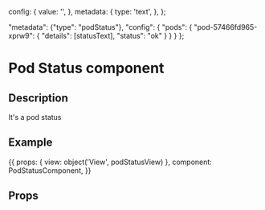 

  config: {
    value: '',
  },
  metadata: {
    type: 'text',
  },
};

  "metadata": {"type": "podStatus"},
  "config": {
    "pods": {
      "pod-57466fd965-xprw9": {
        "details": [statusText], "status": "ok"
      }
    }
  }
};

<h1>Pod Status component</h1>
<h2>Description</h2>
<p>
    It's a pod status
</p>
<h2>Example</h2>

<Meta title="Components/Pod Status" component={PodStatusComponent} />

<Canvas withToolbar>
  <Story name="Pod Status component" parameters={{ docs: podStatusDocs }} height="150px">
  {{
    props: {
      view: object('View', podStatusView)
    },
    component: PodStatusComponent,
  }}
  </Story>
</Canvas>

<h2>Props</h2>
<ArgsTable of={PodStatusComponent} />
